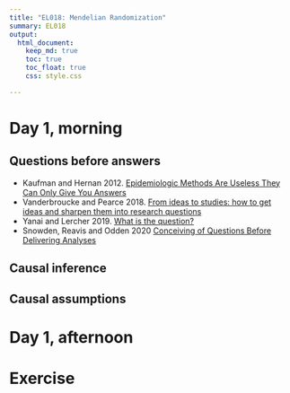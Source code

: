 ```yaml
---
title: "EL018: Mendelian Randomization"
summary: EL018
output:
  html_document:
    keep_md: true
    toc: true
    toc_float: true
    css: style.css

---
```


# Day 1, morning

## Questions before answers

- Kaufman and Hernan 2012. [Epidemiologic Methods Are Useless They Can Only Give You Answers](https://journals.lww.com/epidem/Fulltext/2012/11000/Commentary___Epidemiologic_Methods_Are_UselessThey.3.aspx)
- Vanderbroucke and Pearce 2018. [From ideas to studies: how to get ideas and sharpen them into research questions](https://www.ncbi.nlm.nih.gov/pmc/articles/PMC5846748/)
- Yanai and Lercher 2019. [What is the question?](https://genomebiology.biomedcentral.com/articles/10.1186/s13059-019-1902-1)
- Snowden, Reavis and Odden 2020 [Conceiving of Questions Before Delivering Analyses](https://pubmed.ncbi.nlm.nih.gov/32501813/)

## Causal inference


## Causal assumptions


# Day 1, afternoon


# Exercise
